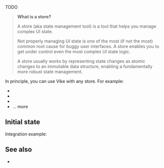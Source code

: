 
TODO

> **What is a store?**
>
> A store (aka state management tool) is a tool that helps you manage complex UI state.
>
> Not properly managing UI state is one of the most (if not the most) common root cause for buggy user interfaces. A store enables you to get under control even the most complex UI state logic.
>
> A store usually works by representing state changes as atomic changes to an immutable data structure, enabling a fundamentally more robust state management.

In principle, you can use Vike with any store. For example:
- <Link href="/redux" />
- <Link href="/pinia" />
- <Link href="/vuex" />
- <Link href="/tools#store">... more</Link>


## Initial state

<DataIntegrationIntro
  toolType="store"
/>

Integration example:
<DataIntegrationStore />


## See also

- <Link href="/data-tools" />

